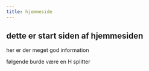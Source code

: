 ```yaml
---
title: hjemmeside
---
```


## dette er start siden af hjemmesiden

her er der meget god information

følgende burde være en H splitter

<HSeparator></HSeparator>
